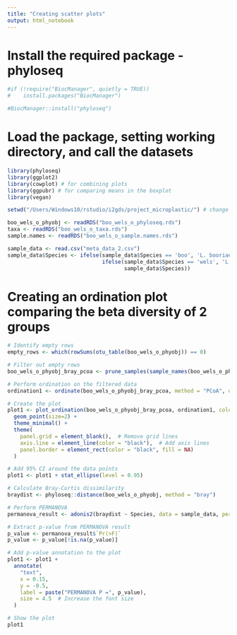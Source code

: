```yaml
---
title: "Creating scatter plots"
output: html_notebook
---
```


# Install the required package - phyloseq
```r
#if (!require("BiocManager", quietly = TRUE))
#    install.packages("BiocManager")

#BiocManager::install("phyloseq")
```
# Load the package, setting working directory, and call the datasets
```r
library(phyloseq)
library(ggplot2)
library(cowplot) # for combining plots
library(ggpubr) # for comparing means in the boxplot
library(vegan)

setwd("/Users/Windows10/rstudio/i2gds/project_microplastic/") # change this to your working directory - the place where all your files are located

boo_wels_o_phyobj <- readRDS("boo_wels_o_phyloseq.rds")
taxa <- readRDS("boo_wels_o_taxa.rds")
sample.names <- readRDS("boo_wels_o_sample.names.rds")

sample_data <- read.csv("meta_data_2.csv")
sample_data$Species <- ifelse(sample_data$Species == 'boo', 'L. booriae', 
                              ifelse(sample_data$Species == 'wels', 'L. welshimeri', 
                                     sample_data$Species))
```

# Creating an ordination plot comparing the beta diversity of 2 groups
```r
# Identify empty rows
empty_rows <- which(rowSums(otu_table(boo_wels_o_phyobj)) == 0)

# Filter out empty rows
boo_wels_o_phyobj_bray_pcoa <- prune_samples(sample_names(boo_wels_o_phyobj)[-empty_rows], boo_wels_o_phyobj)

# Perform ordination on the filtered data
ordination1 <- ordinate(boo_wels_o_phyobj_bray_pcoa, method = "PCoA", distance = "bray")

# Create the plot
plot1 <- plot_ordination(boo_wels_o_phyobj_bray_pcoa, ordination1, color="Species", title="Bray PCoA") +
  geom_point(size=2) +
  theme_minimal() +
  theme(
    panel.grid = element_blank(),  # Remove grid lines
    axis.line = element_line(color = "black"),  # Add axis lines
    panel.border = element_rect(color = "black", fill = NA)
  )

# Add 95% CI around the data points
plot1 <- plot1 + stat_ellipse(level = 0.95)

# Calculate Bray-Curtis dissimilarity
braydist <- phyloseq::distance(boo_wels_o_phyobj, method = "bray")

# Perform PERMANOVA
permanova_result <- adonis2(braydist ~ Species, data = sample_data, permutations = 999)

# Extract p-value from PERMANOVA result
p_value <- permanova_result$`Pr(>F)`
p_value <- p_value[!is.na(p_value)]

# Add p-value annotation to the plot
plot1 <- plot1 +
  annotate(
    "text",
    x = 0.15,
    y = -0.5,
    label = paste("PERMANOVA P =", p_value),
    size = 4.5  # Increase the font size
  )

# Show the plot
plot1
```
